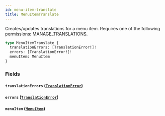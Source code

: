 ```yaml
---
id: menu-item-translate
title: MenuItemTranslate
---
```



Creates/updates translations for a menu item. Requires one of the following permissions: MANAGE_TRANSLATIONS.

```graphql
type MenuItemTranslate {
  translationErrors: [TranslationError!]!
  errors: [TranslationError!]!
  menuItem: MenuItem
}
```


### Fields

#### `translationErrors` ([`TranslationError`](../../../developer/api-reference/objects/translation-error))




#### `errors` ([`TranslationError`](../../../developer/api-reference/objects/translation-error))




#### `menuItem` ([`MenuItem`](../../../developer/api-reference/objects/menu-item))






